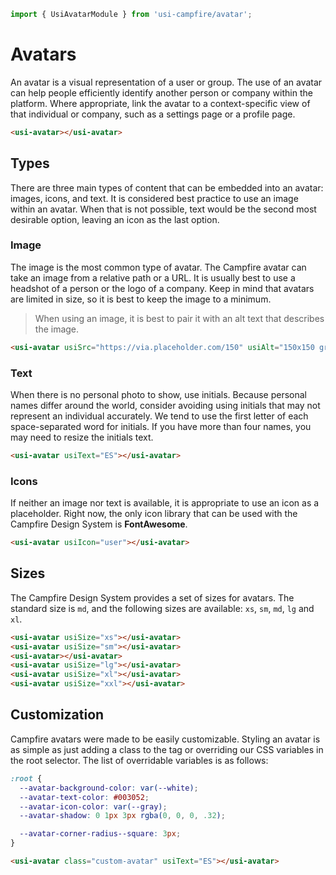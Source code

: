 ```ts
import { UsiAvatarModule } from 'usi-campfire/avatar';
```

# Avatars
An avatar is a visual representation of a user or group. The use of an avatar can help people efficiently identify another person or company within the
platform. Where appropriate, link the avatar to a context-specific view of that individual or company, such as a settings page or a profile page.

```html
<usi-avatar></usi-avatar>
```

## Types
There are three main types of content that can be embedded into an avatar: images, icons, and text. It is considered best practice to use an image within an
avatar. When that is not possible, text would be the second most desirable option, leaving an icon as the last option.

### Image
The image is the most common type of avatar. The Campfire avatar can take an image from a relative path or a URL. It is usually best to use a headshot of a
person or the logo of a company. Keep in mind that avatars are limited in size, so it is best to keep the image to a minimum.

> When using an image, it is best to pair it with an alt text that describes the image.

```html
<usi-avatar usiSrc="https://via.placeholder.com/150" usiAlt="150x150 gray placeholder"></usi-avatar>
```

### Text
When there is no personal photo to show, use initials. Because personal names differ around the world, consider avoiding using initials that may not represent
an individual accurately. We tend to use the first letter of each space-separated word for initials. If you have more than four names, you may need to resize
the initials text.

```html
<usi-avatar usiText="ES"></usi-avatar>
```

### Icons
If neither an image nor text is available, it is appropriate to use an icon as a placeholder. Right now, the only icon library that can be used with the
Campfire Design System is **FontAwesome**.

```html
<usi-avatar usiIcon="user"></usi-avatar>
```

## Sizes
The Campfire Design System provides a set of sizes for avatars. The standard size is `md`, and the following sizes are available: `xs`, `sm`, `md`, `lg` and
`xl`.

```html
<usi-avatar usiSize="xs"></usi-avatar>
<usi-avatar usiSize="sm"></usi-avatar>
<usi-avatar></usi-avatar>
<usi-avatar usiSize="lg"></usi-avatar>
<usi-avatar usiSize="xl"></usi-avatar>
<usi-avatar usiSize="xxl"></usi-avatar>
```

## Customization
Campfire avatars were made to be easily customizable. Styling an avatar is as simple as just adding a class to the tag or overriding our CSS variables in the
root selector. The list of overridable variables is as follows:

```css
:root {
  --avatar-background-color: var(--white);
  --avatar-text-color: #003052;
  --avatar-icon-color: var(--gray);
  --avatar-shadow: 0 1px 3px rgba(0, 0, 0, .32);

  --avatar-corner-radius--square: 3px;
}
```

```html
<usi-avatar class="custom-avatar" usiText="ES"></usi-avatar>
```
